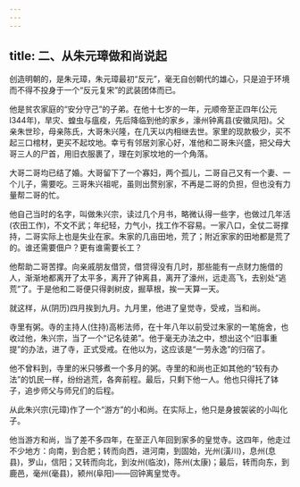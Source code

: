 ```yaml
---
---
---
```

title: 二、从朱元璋做和尚说起
---



创造明朝的，是朱元璋，朱元璋最初“反元”，毫无自创朝代的雄心，只是迫于环境而不得不投身于一个“反元复宋”的武装团体而已。

他是贫农家庭的“安分守己”的子弟。在他十七岁的一年，元顺帝至正四年(公元l344年)，旱灾、蝗虫与瘟疫，先后降临到他的家乡，濠州钟离县(安徽凤阳)。父亲朱世珍，母亲陈氏，大哥朱兴隆，在几天以内相继去世。家里的现款极少，买不起三口棺材，更买不起坟地。幸亏有邻居刘家心好，准他和二哥朱兴盛，把父母大哥三人的尸首，用旧衣服裹了，理在刘家坟地的一个角落。

大哥二哥均已结了婚。大哥留下了一个寡妇，两个孤儿，二哥自己又有一个妻、一个儿子，需要吃。三哥朱兴祖呢，虽则出赘别家，不再是二哥的负担，但也没有力量帮二哥的忙。

他自己当时的名字，叫做朱兴宗，读过几个月书，略微认得一些字，也做过几年活(农田工作)，不文不武；年纪轻，力气小，找工作不容易。一家八口，全仗二哥撑持，二哥实际上也是失业在家。朱家的几亩田地，荒了；附近家家的田地都是荒了的。谁还需要佃户？更有谁需要长工？

他帮助二哥苦撑。向亲戚朋友借贷，借贷得没有几时，那些能有一点财力施借的人，渐渐地都离开了太平多，离开了钟离县，离开了濠州，远走高飞，去别处“逃荒”了。于是他和二哥便只得剥树皮，掘草根，挨一天算一天。

就这样，从(阴历)四月挨到九月。九月里，他进了皇觉寺，受戒，当和尚。

寺里有粥。寺的主持人(住持)高彬法师，在十年八年以前受过朱家的一笔施舍，也收过他，朱兴宗，当了一个“记名徒弟”。他于毫无办法之中，想出这个“旧事重提”的办法，进了寺，正式受戒。在他以为，这应该是“一劳永逸”的归宿了。

他不曾料到，寺里的米只够煮一个多月的粥。寺里的和尚也正如其他的“较有办法”的饥民一样，纷纷逃荒，各奔前程。最后，只剩下他一人。他也只得托了钵子，追步师父与师兄们的后程。

从此朱兴宗(元璋)作了一个“游方”的小和尚。在实际上，他只是身披袈裟的小叫化子。

他当游方和尚，当了差不多四年，在至正八年回到家多的皇觉寺。这四年，他走过不少地方：向南，到合肥；转而向西，进河南，到固始，光州(潢川)，息州(息县)，罗山，信阳；又转而向北，到汝州(临汝)，陈州(太康)；最后，转而向东，到鹿邑，毫州(毫县)，颍州(阜阳)——回钟离皇觉寺。